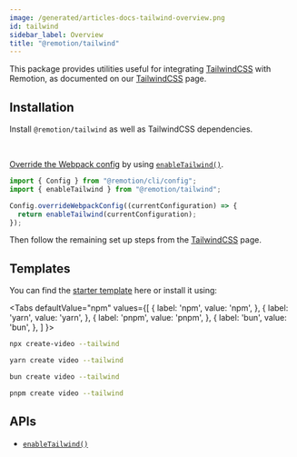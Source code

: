 ```yaml
---
image: /generated/articles-docs-tailwind-overview.png
id: tailwind
sidebar_label: Overview
title: "@remotion/tailwind"
---
```



This package provides utilities useful for integrating [TailwindCSS](https://tailwindcss.com/) with Remotion, as documented on our [TailwindCSS](/docs/tailwind) page.

## Installation

Install `@remotion/tailwind` as well as TailwindCSS dependencies.

<Installation pkg="@remotion/tailwind"/>

<br/>

[Override the Webpack config](/docs/webpack) by using [`enableTailwind()`](/docs/tailwind/enable-tailwind).

```ts twoslash title="remotion.config.ts"
import { Config } from "@remotion/cli/config";
import { enableTailwind } from "@remotion/tailwind";

Config.overrideWebpackConfig((currentConfiguration) => {
  return enableTailwind(currentConfiguration);
});
```

Then follow the remaining set up steps from the [TailwindCSS](/docs/tailwind) page.

## Templates

You can find the [starter template](https://github.com/remotion-dev/template-tailwind) here or install it using:

<Tabs
defaultValue="npm"
values={[
{ label: 'npm', value: 'npm', },
{ label: 'yarn', value: 'yarn', },
{ label: 'pnpm', value: 'pnpm', },
{ label: 'bun', value: 'bun', },
]
}>
<TabItem value="npm">

```bash
npx create-video --tailwind
```

  </TabItem>

  <TabItem value="yarn">

```bash
yarn create video --tailwind
```

  </TabItem>
    <TabItem value="bun">

```bash
bun create video --tailwind
```

  </TabItem>
  <TabItem value="pnpm">

```bash
pnpm create video --tailwind
```

  </TabItem>

</Tabs>

## APIs

- [`enableTailwind()`](/docs/tailwind/enable-tailwind)
